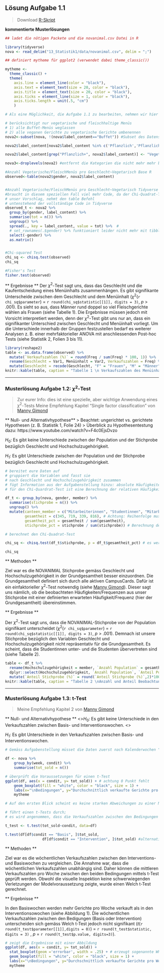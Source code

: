 ##  Lösung Aufgabe 1.1

>Download [R-Skript]("13_Statistik1/RFiles/solution_stat1.R")

**kommentierte Musterlösungen**
```r
## ladet die nötigen Packete und die novanimal.csv Datei in R

library(tidyverse)
nova <- read_delim("13_Statistik1/data/novanimal.csv", delim = ";")

## definiert mytheme für ggplot2 (verwendet dabei theme_classic())

mytheme <- 
  theme_classic() + 
  theme(
    axis.line = element_line(color = "black"), 
    axis.text = element_text(size = 20, color = "black"), 
    axis.title = element_text(size = 20, color = "black"), 
    axis.ticks = element_line(size = 1, color = "black"), 
    axis.ticks.length = unit(.5, "cm")
    )

```



```r
# Als eine Möglichkeit, die Aufgabe 1.1 zu bearbeiten, nehmen wir hier den novanimal-Datensatz und gehen der folgenden Frage nach: Gibt es einen Zusammenhang zwischen Geschlecht und der Wahl des Menüinhalts (vegtarisch vs. fleischhaltig) in der Mensa

# berücksichtigt nur vegetarische und fleischhaltige Menüs
# 1) alle Buffet-Menüs weglassen
# 2) alle veganen Gerichte zu vegetarische Gerichte umbenennen
nova2<-subset(nova, !(nova$label_content=="Buffet")) #Subset des Datensatzes ohne Buffet (Da Buffet nicht Fleisch/Vegetarisch zugordnet werden kann)

nova2$label_content[nova2$label_content %in% c('Pflanzlich','Pflanzlich+')] <- "Vegetarisch" # Überschreibt das Label "Pflanzlich","Pflanzlich+" mit "Vegetarisch"

nova2$label_content[grep("Pflanzlich+", nova2$label_content)] <- "Vegetarisch" # alternativer Lösungsweg

nova3<-droplevels(nova2) #entfernt die Kategorien die nicht mehr mehr benutzt werden

#Anzahl Vegetarische/FleischMenüs pro Geschlecht~Vegetarisch Base R
observed<-table(nova2$gender, nova2$label_content) 


#Anzahl Vegetarische/FleischMenüs pro Geschlecht~Vegetarisch Tidyverse
#braucht in diesem speziellen Fall viel mehr Code, da der Chi-Quadrat-Test am liebsten Matrizen will
# unser Vorschlag, nehmt den table Befehl
# untenstehend der vollständige Code in Tidyverse
observed_t <- nova2 %>% 
  group_by(gender, label_content) %>% 
  summarise(tot = n()) %>% 
  ungroup() %>%
  spread(., key = label_content, value = tot) %>%  #
  # set_rownames(.$gender) %>% funktioniert leider nicht mehr mit tibble
  select(-gender) %>%
  as.matrix()


#Chi-squared Test
chi_sq <- chisq.test(observed)
chi_sq

#Fisher's Test 
fisher.test(observed)
```

** Ergebnisse **
Der $\chi^2$-Test sagt uns, dass das Geschlecht und die Kaufentscheidung eines Menüinhalts zusammenhängen. Es gibt signifikante Unterscheide zwischen dem Geschlecht und dem Menüinhalt ($\chi^2$(`r chi_sq$parameter`) = `r round(chi_sq$statistic[[1]], digits = 3)`, *p* > .001). Es sieht so aus, dass Männer rund doppel so viel Fleischgerichte wählen als Frauen (siehe Tabelle 1). Die Ergebnisse müssen jedoch mit Vorsicht interpretiert werden, denn der $\chi^2$-Test gibt uns nur an, dass ein signifikanter Unterschied zwischen Geschlecht und Menüinhalt vorliegt. Um die Unterschiede innerhalb der Gruppen festzustellen bedarf es weiterer Analysen z. B. einer mehrfaktorieller ANOVA mit anschliessenden Post-hoc Tests (siehe Statistik 2, Folien 3 bis 11).

```r
library(reshape2)
table <- as.data.frame(observed) %>%
  mutate(`Verkaufszahlen (%)` = round(Freq / sum(Freq) * 100, 1)) %>% 
  rename(Geschlecht = Var1, Menüinhalt = Var2, Verkaufszahlen = Freq) %>% 
  mutate(Geschlecht = recode(Geschlecht, "F" = "Frauen", "M" = "Männer"))
knitr::kable(table, caption = "Tabelle 1 \n Verkaufszahlen des Menüinhalts nach Geschlecht")

```


*******

### Musterlösung Aufgabe 1.2: $\chi^2$-Test
> Zur eurer Info: dies ist eine spezielle, aber wichtige Anwendung eines $\chi^2$-Tests
> Meine Empfehlung Kapitel "Single factor classification" von [Manny Gimond](https://mgimond.github.io/Stats-in-R/ChiSquare_test.html)


** Null- und Alternativhypothese**
> Beachtet: ungerichtet vs. gerichtete Hypothesen (z. B. Statistik 1, Folie 24)
> Überblick zu Hypothesentestung dazu: https://www.youtube.com/watch?v=F4c0EjsDvzo 
 
$H_0$: Es gibt keine Unterschiede zwischen der Population und der Stichprobe bezüglich Geschlecht und Hochschulzugehörigkeit. 
\par
$H_1$: Es gibt Unterschiede zwischen der Population und der Stichprobe bezüglich Geschlecht und Hochschulzugehörigkeit.

```r
# bereitet eure Daten auf
# gruppiert die Variablen und fasst sie 
# nach Geschlecht und Hochschulzugehörigkeit zusammen 
# fügt Information aus der Aufgabenstellung hinzu: absolute Häufigkeiten der Gesamtheit
# für den Chi-Quardrat-Test ist eine Berechnung der relativen Häufigkeiten nötig

df_t <- group_by(nova, gender, member) %>% 
  summarise(stichprobe = n()) %>% 
  ungroup() %>%
  mutate(canteen_member = c("Mitarbeiterinnen", "Studentinnen", "Mitarbeiter", "Studenten"), # Achtung: Reihenfolge muss stimmten vgl. canteen_member
         gesamtheit = c(345, 719, 339, 816), # Achtung: Reihenfolge muss stimmten vgl. oben
         gesamtheit_pct = gesamtheit / sum(gesamtheit),
         stichprobe_pct = stichprobe / sum(stichprobe)) # Berechnung der relativen Häufigkeiten

# berechnet den Chi-Quadrat-Test

chi_sq <- chisq.test(df_t$stichprobe, p = df_t$gesamtheit_pct) # es werden zwei Informationen übergeben, eure beobachteten Werte (stichprobe) und die in der Grundgesamtheit/Population erwarteten Werte (wichtig als relative Häufigkeiten)

chi_sq

```

** Methoden **

Ziel war es die NOVANIMAL Stichprobe gemäss Geschlecht und Hochschulzugehörigkeit in der Grundgesamtheit besser einzuordnen. Die Grundgesamtheit definiert sich durch alle aktiven CampusCards. Dafür ist ein einfaktorieller $\chi^2$-Test notwendig (siehe [Manny Gimond](https://mgimond.github.io/Stats-in-R/ChiSquare_test.html)). Dieser sagt uns nämlich, ob die beobachteten Häufigkeiten/Frequenzen aus unser Stichprobe mit einer definierten erwarteten Häufigkeit/Frequenz (hier der Grundgesamtheit) übereinstimmen. 

** Ergebnisse **

Der $\chi^2$-Test sagt uns, dass die NOVANIMAL-Stichprobe von der Population signifikant unterscheidet ($\chi^2$(`r chi_sq$parameter`) = `r round(chi_sq$statistic[[1]], digits = 3)`, *p* > .001). Demnach ist unsere Stichprobe bezüglich den Variablen Geschlecht und Hochschulzugehörigkeit nicht repräsentativ für die Grundgesamtheit. Es scheint, dass die Studentinnen unter- und die Studenten übervertreten sind (siehe Tabelle 2).

```r
table <- df_t %>% 
  rename(Hochschulzugehörigkeit = member, `Anzahl Population` = gesamtheit, `Anzahl Stichprobe` = stichprobe, `Anteil Population (%)` = gesamtheit_pct, `Anteil Stichprobe (%)` = stichprobe_pct) %>%
  dplyr::select(Hochschulzugehörigkeit, `Anzahl Population`, `Anteil Population (%)`, `Anzahl Stichprobe`, `Anteil Stichprobe (%)`) %>% 
  mutate(`Anteil Stichprobe (%)` = round(`Anteil Stichprobe (%)`,2)*100, `Anteil Population (%)` = `Anteil Population (%)`*100)
knitr::kable(table, caption = "Tabelle 2 \nAnzahl und Anteil Beobachtungen in der Population und in der Stichprobe")

```

*******

###  Musterlösung Aufgabe 1.3: t-Test
> Meine Empfehlung Kapitel 2 von [Manny Gimond](https://mgimond.github.io/Stats-in-R/z_t_tests.html) 

** Null- und Alternativhypothese **
<>$H_0$: Es gibt keine Unterschiede in den Verkaufszahlen zwischen Basis- und Interventionswochen. <>
\par
$H_1$: Es gibt Unterschiede in den Verkaufszahlen zwischen Basis- und Interventionswochen.


```r
# Gemäss Aufgabenstellung müsset die Daten zuerst nach Kalenderwochen "week" und Bedingungen "condition" zusammengefasst werden

df <- nova %>%
    group_by(week, condit) %>%  
    summarise(tot_sold = n()) 

# überprüft die Voraussetzungen für einen t-Test
ggplot(df, aes(x = condit, y= tot_sold)) + # achtung 0 Punkt fehlt
    geom_boxplot(fill = "white", color = "black", size = 1) + 
    labs(x="\nBedingungen", y="Durchschnittlich verkaufte Gerichte pro Woche\n") + 
    mytheme

# Auf den ersten Blick scheint es keine starken Abweichungen zu einer Normalverteilung zu geben resp. es sind keine extremen schiefen Verteilungen ersichtlich (vgl. Statistik 2, Folien 12-21)

```


```r

# führt einen t-Tests durch; 
# es wird angenommen, dass die Verkaufszahlen zwischen den Bedingungen unabhängig sind

t_test <- t.test(tot_sold~condit, data=df)

t.test(df[df$condit == "Basis", ]$tot_sold, 
                 df[df$condit == "Intervention", ]$tot_sold) #alternative Formulierung

```

** Methoden **

Ziel war es die wöchentlichen Verkaufszahlen zwischen den Interventions- und Basiswochen zu vergleichen. Die Annahme war, dass die wöchentlichen Verkaufszahlen unabhängig sind. Daher können die mittleren Verkaufszahlen pro Woche zwischen den beiden Bedingungen mittels t-Test geprüft werden. Obwohl die visuelle Inspektion keine schwerwiegenden Verletzungen der Modelvoraussetzung zeigte, wurde einen Welch t-Test gerechnet. 

** Ergebnisse **

In den Basiswochen werden mehr Gerichte pro Woche verkauft als in den Interventionsowochen (siehe Abbildung 1). Die wöchentlichen Verkaufszahlen zwischen den Bedigungen (Basis oder Intervention) unterscheiden sich gemäss Welch t-Test jedoch nicht signifikant (*t*(`r round(t_test$parameter[[1]],digits = 0)`) = `r round(t_test$statistic, digits = 3)` , *p* = `r round(t_test$p.value, digits=3)`).


```r
# zeigt die Ergebnisse mit einer Abbildung
ggplot(df, aes(x = condit, y= tot_sold)) + 
  stat_boxplot(geom ='errorbar', width = .25) + # erzeugt sogenannte Whiskers mit Strichen
  geom_boxplot(fill = "white", color = "black", size = 1) +
  labs(x="\nBedingungen", y="Durchschnittlich verkaufte Gerichte pro Woche\n") + 
  mytheme

```


<!-- ******* -->
<!-- ##### letztes Update `r Sys.Date()`, gian-andrea.egeler@zhaw.ch & stefan.widmer@zhaw.ch -->
